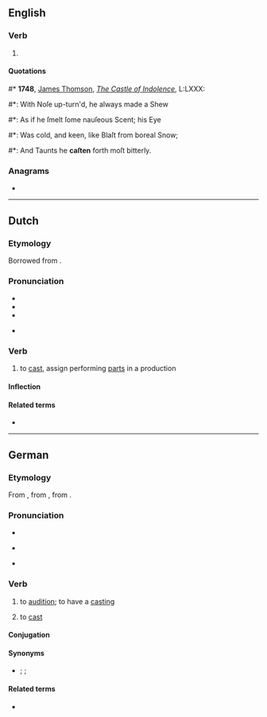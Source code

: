 ==English==

===Verb===
{{head|en|verb form}}

# {{lb|en|archaic|poetic}} {{past participle of|en|cast|nocat=1}}

====Quotations====
<!--appears to be simple past tense, not past participle in this quotation-->
#* '''1748''', [[w:James Thomson (poet)|James Thomson]], ''[[s:The Castle of Indolence|The Castle of Indolence]]'', L:LXXX:
#*: With Noſe up-turn'd, he always made a Shew
#*: As if he ſmelt ſome nauſeous Scent; his Eye
#*: Was cold, and keen, like Blaſt from boreal Snow;
#*: And Taunts he '''caſten''' forth moſt bitterly.

===Anagrams===
* {{anagrams|en|a=acenst|ascent|enacts|scante|secant|stance}}

----

==Dutch==

===Etymology===
Borrowed from {{bor|nl|en|cast}}.

===Pronunciation===
* {{IPA|nl|/ˈkɑstə(n)/|[ˈkɑːstə(n)]}}
* {{audio|nl|Nl-casten.ogg|Audio}}
* {{hyphenation|nl|cas|ten}}
* {{homophone|nl|kasten}} {{q|by the first pronunciation}}

===Verb===
{{nl-verb}}

# {{lb|nl|transitive}} to [[cast]], assign performing [[parts]] in a production

====Inflection====
{{nl-conj-wk|cast}}

====Related terms====
* {{l|nl|cast}}

----

==German==

===Etymology===
From {{bor|de|en|cast}}, from {{der|de|non|kasta}}, from {{der|de|gem-pro|*kastōną}}.

===Pronunciation===
* {{IPA|de|/ˈkaːstən/}}
* {{homophone|de|Karsten}} {{q|one pronunciation}}
* {{audio|de|De-casten.ogg|Audio}}

===Verb===
{{de-verb}}

# {{lb|de|transitive|or|intransitive}} to [[audition]]; to have a [[casting]] {{gloss|evaluate people for a perfoming part}}
#: {{syn|de|[[vorsprechen]] [[lassen]]}}
#: {{ux|de|Es wurden drei Schauspieler für die Rolle '''gecastet''', aber keiner davon passte.|Three actors were '''auditioned''' for the part, but none of them seemed right.}}
# {{lb|de|transitive|less common, at least in non-specialist use}} to [[cast]] {{gloss|choose someone for a performing part}}
#: {{uxi|de|Er wurde für die Rolle '''gecastet'''.|He was '''cast''' for the part.}}

====Conjugation====
{{de-conj}}

====Synonyms====
* {{sense|cast}} {{l|de|besetzen}} {{q|the usual word}}; {{l|de|auswählen}}; {{l|de|verpflichten}}

====Related terms====
* {{l|de|Casting}}